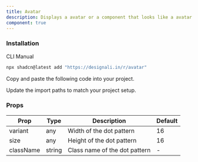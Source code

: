```yaml
---
title: Avatar
description: Displays a avatar or a component that looks like a avatar.
component: true
---
```


<div className="grid gap-3 lg:grid-cols-2 xl:grid-cols-2">
  <ComponentPreview name="avatar-01" />
  <ComponentPreview name="avatar-02" />
  <ComponentPreview name="avatar-03" />
  <ComponentPreview name="avatar-04" />
  <ComponentPreview name="avatar-05" />
  <ComponentPreview name="avatar-06" />
  <ComponentPreview name="avatar-07" />
  <ComponentPreview name="avatar-08" />
  <ComponentPreview name="avatar-09" />
  <ComponentPreview name="avatar-10" />
  <ComponentPreview name="avatar-11" />
  <ComponentPreview name="avatar-12" />
  <ComponentPreview name="avatar-13" />
  <ComponentPreview name="avatar-14" />
  <ComponentPreview name="avatar-15" />
  <ComponentPreview name="avatar-16" />
  <ComponentPreview name="avatar-17" />
  <ComponentPreview name="avatar-18" />
  <ComponentPreview name="avatar-19" />
  <ComponentPreview name="avatar-20" />
  <ComponentPreview name="avatar-21" />
  <ComponentPreview name="avatar-22" />
  <ComponentPreview name="avatar-23" />
</div>

### Installation

<Tabs defaultValue="cli">

<TabsList>
  <TabsTrigger value="cli">CLI</TabsTrigger>
  <TabsTrigger value="manual">Manual</TabsTrigger>
</TabsList>
<TabsContent value="cli">

```bash
npx shadcn@latest add "https://designali.in/r/avatar"
```

</TabsContent>

<TabsContent classname="flex w-full"  value="manual">

<Steps>

<Step>Copy and paste the following code into your project.</Step>

<ComponentSource name="avatar" />

<Step>Update the import paths to match your project setup.</Step>

</Steps>

</TabsContent>

</Tabs>

### Props

| Prop      | Type   | Description                   | Default |
| --------- | ------ | ----------------------------- | ------- |
| variant   | any    | Width of the dot pattern      | 16      |
| size      | any    | Height of the dot pattern     | 16      |
| className | string | Class name of the dot pattern | -       |
